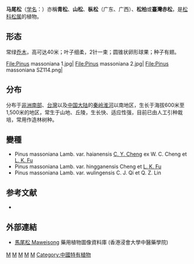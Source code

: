 {{Speciesbox 
| genus = Pinus
| species = massoniana
| status = LR/lc 
| status_system = IUCN2.3
| image = Pinus massoniana1.jpg
| authority = Lamb.
}}
'''马尾松'''（[[学名|学名]]：{{lang|la|''Pinus massoniana''}}）亦稱'''青松'''、'''山松'''、'''枞松'''（广东、广西）、'''松柏'''或'''臺灣赤松'''，是[[松科|松科]][[松属|松属]]的植物。

== 形态 ==
常绿[[乔木|乔木]]，高可达40米；叶子细柔，2针一束；圆锥状卵形球果；种子有翅。
<gallery>
File:Pinus massoniana 1.jpg|
File:Pinus massoniana 2.jpg|
File:Pinus massoniana SZ114.png|
</gallery>

== 分布 ==
分布于[[非洲南部|非洲南部]]、[[台灣|台灣]]以及[[中国大陆|中国大陆]]的[[秦岭-淮河线|秦岭淮河]]以南地区，生长于海拔600米至1,500米的地区，常生于山地、丘陵，生长快、适应性强，目前已由人工引种栽培，常用作造林树种。

== 變種==
* Pinus massoniana Lamb. var. haianensis [[诚静容|C. Y. Cheng]] ex W. C. Cheng et [[傅立国|L. K. Fu]]
* Pinus massoniana Lamb. var. hingganensis Cheng et [[傅立国|L. K. Fu]]
* Pinus massoniana Lamb. var. wulingensis C. J. Qi et Q. Z. Lin

== 参考文献 ==
<div class="references-small">
<references />
* {{cite web| url =http://www.bioinfo.cn/db05/KmzwSpecies.php?action=view&id=16917| title =马尾松| work =《中国高等植物数据库全库》| publisher =中国科学院微生物研究所| author =昆明植物研究所| accessdate =2009-02-25| deadurl =yes| archiveurl =https://web.archive.org/web/20160305042400/http://www.bioinfo.cn/db05/KmzwSpecies.php?action=view&id=16917| archivedate =2016-03-05}}
</div>

==外部連結==		
* [http://libproject.hkbu.edu.hk/was40/detail?lang=ch&channelid=1288&searchword=herb_id=D00025 馬尾松 Maweisong] {{Wayback|url=http://libproject.hkbu.edu.hk/was40/detail?lang=ch&channelid=1288&searchword=herb_id=D00025 |date=20200318195202 }} 藥用植物圖像資料庫 (香港浸會大學中醫藥學院) {{zh}}{{en}}
{{Taxonbar|from=Q716571}}

[[Category:松属|M]]
[[Category:香港植物|M]]
[[Category:中国植物|M]]
[[Category:台灣植物|M]]
[[Category:越南植物|M]]
[[Category:中國特有植物|Category:中國特有植物]]